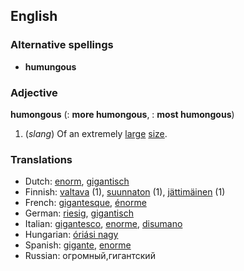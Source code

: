 ==English==

===Alternative spellings===
*'''humungous'''

===Adjective===
'''humongous''' ({{compar}}: '''more humongous''', {{superl}}: '''most humongous''')
#(''slang'') Of an extremely [[large]] [[size]].

===Translations===
*Dutch: [[enorm]], [[gigantisch]]
*Finnish: [[valtava]] (1), [[suunnaton]] (1), [[jättimäinen]] (1)
*French: [[gigantesque]], [[énorme]]
*German: [[riesig]], [[gigantisch]]
*Italian: [[gigantesco]], [[enorme#Italian|enorme]], [[disumano]]
*Hungarian: [[óriási nagy]]
*Spanish: [[gigante]], [[enorme#Spanish|enorme]]
*Russian: огромный,гигантский